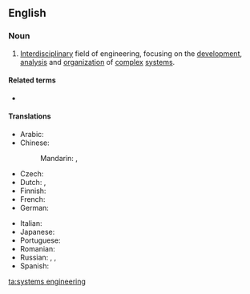 ==English==

===Noun===
{{wikipedia}}

{{head|en|noun|head=[[systems]] [[engineering]]}}
# [[interdisciplinary|Interdisciplinary]] field of engineering, focusing on the [[development]], [[analysis]] and [[organization]] of [[complex]] [[system]]s.

====Related terms====
* {{l|en|systems engineer}}

====Translations====
{{trans-top|interdisciplinary field of engineering}}
* Arabic: {{t-needed|ar}}
* Chinese:
*: Mandarin: {{t|cmn|系統工程|sc=Hani}}, {{t|cmn|系统工程|tr=xìtǒng gōngchéng|sc=Hani}}
* Czech: {{t|cs|systémové inženýrství|n}}
* Dutch: {{t+|nl|systeemkunde}}, {{t+|nl|systeemleer}}
* Finnish: {{t|fi|systeemitekniikka}}
* French: {{t|fr|ingénierie des systèmes|f}}
* German: {{t|de|Systems Engineering|n}}
{{trans-mid}}
* Italian: {{t|it|ingegneria dei sistemi}}
* Japanese: {{t|ja|システム工学|tr=shisutemu kōgaku|sc=Jpan}}
* Portuguese: {{t|pt|engenharia de sistemas|f}}
* Romanian: {{t|ro|inginerie de sisteme|f}}
* Russian: {{t|ru|[[системный|систе́мная]] [[инжене́рия]]|f}}, {{t|ru|[[системный|систе́мное]] [[проекти́рование]]|n|tr=sistémnoje proektírovanije}}, {{t+|ru|системоте́хника|f}}
* Spanish: {{t|es|ingeniería de sistemas|f}}
{{trans-bottom}}

{{C|en|Systems engineering}}
[[ta:systems engineering]]